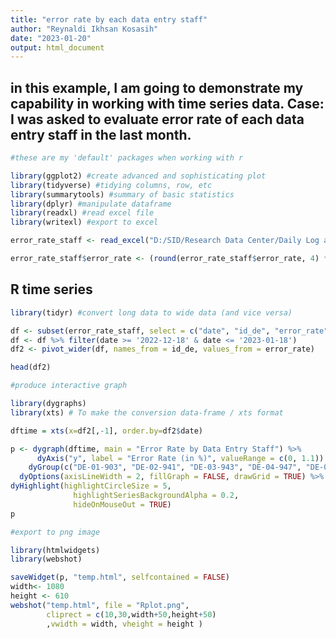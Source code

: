 ```yaml
---
title: "error rate by each data entry staff"
author: "Reynaldi Ikhsan Kosasih"
date: "2023-01-20"
output: html_document
---
```


## in this example, I am going to demonstrate my capability in working with time series data. Case: I was asked to evaluate error rate of each data entry staff in the last month.
```r

#these are my 'default' packages when working with r

library(ggplot2) #create advanced and sophisticating plot
library(tidyverse) #tidying columns, row, etc
library(summarytools) #summary of basic statistics
library(dplyr) #manipulate dataframe
library(readxl) #read excel file
library(writexl) #export to excel

error_rate_staff <- read_excel("D:/SID/Research Data Center/Daily Log and Performance Report - SID's Research Data Center.xlsx", sheet = "Staff Daily Performance", col_types = c("date", "text", "text", "numeric", "numeric", "numeric", "numeric", "text"))

error_rate_staff$error_rate <- (round(error_rate_staff$error_rate, 4) * 100) #convert error rate to a round number with two decimals for better readability
```
## R time series

```r
library(tidyr) #convert long data to wide data (and vice versa)

df <- subset(error_rate_staff, select = c("date", "id_de", "error_rate"))
df <- df %>% filter(date >= '2022-12-18' & date <= '2023-01-18')
df2 <- pivot_wider(df, names_from = id_de, values_from = error_rate)

head(df2)
```
```r
#produce interactive graph

library(dygraphs)
library(xts) # To make the conversion data-frame / xts format

dftime = xts(x=df2[,-1], order.by=df2$date)

p <- dygraph(dftime, main = "Error Rate by Data Entry Staff") %>%
      dyAxis("y", label = "Error Rate (in %)", valueRange = c(0, 1.1)) %>%
    dyGroup(c("DE-01-903", "DE-02-941", "DE-03-943", "DE-04-947", "DE-05-948", "DE-06-960", "DE-07-963"), drawPoints = TRUE, color = c("blue", "green", "#6A3D9A", "#E31A1C", "darkturquoise", "#FF7F00", "brown")) %>%
  dyOptions(axisLineWidth = 2, fillGraph = FALSE, drawGrid = TRUE) %>%
dyHighlight(highlightCircleSize = 5, 
              highlightSeriesBackgroundAlpha = 0.2,
              hideOnMouseOut = TRUE)
p

#export to png image

library(htmlwidgets)
library(webshot)

saveWidget(p, "temp.html", selfcontained = FALSE)
width<- 1080
height <- 610
webshot("temp.html", file = "Rplot.png",
        cliprect = c(10,30,width+50,height+50)
        ,vwidth = width, vheight = height )
```